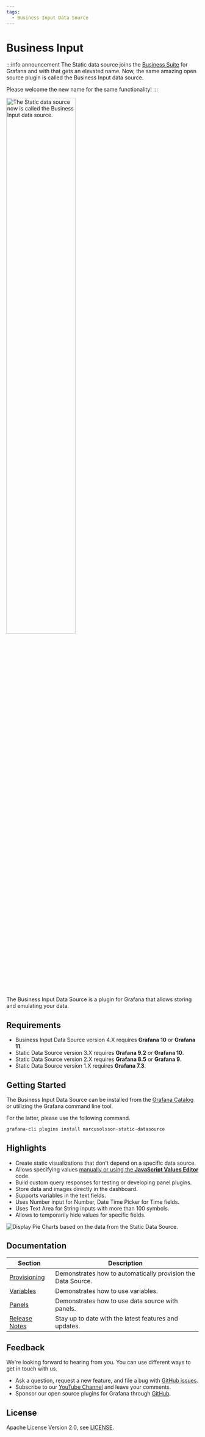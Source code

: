 ```yaml
---
tags:
  - Business Input Data Source
---
```



# Business Input

:::info announcement
The Static data source joins the [Business Suite](/plugins/) for Grafana and with that gets an elevated name. Now, the same amazing open source plugin is called the Business Input data source.

Please welcome the new name for the same functionality!
:::

<Image
  title="The Static data source now is called the Business Input data source."
  src="/img/plugins/volkovlabs-static-datasource/new-name.png"
  width="60%"
/>

The Business Input Data Source is a plugin for Grafana that allows storing and emulating your data.

<Youtube
  id="QOV8ECOUjWs"
  title="Tutorial and examples how to mimic any data source."
/>

## Requirements

- Business Input Data Source version 4.X requires **Grafana 10** or **Grafana 11**.
- Static Data Source version 3.X requires **Grafana 9.2** or **Grafana 10**.
- Static Data Source version 2.X requires **Grafana 8.5** or **Grafana 9**.
- Static Data Source version 1.X requires **Grafana 7.3**.

## Getting Started

The Business Input Data Source can be installed from the [Grafana Catalog](https://grafana.com/grafana/plugins/marcusolsson-static-datasource/) or utilizing the Grafana command line tool.

For the latter, please use the following command.

```bash
grafana-cli plugins install marcusolsson-static-datasource
```

## Highlights

- Create static visualizations that don't depend on a specific data source.
- Allows specifying values [manually or using the **JavaScript Values Editor**](/plugins/volkovlabs-static-datasource/panels/business-charts/) code.
- Build custom query responses for testing or developing panel plugins.
- Store data and images directly in the dashboard.
- Supports variables in the text fields.
- Uses Number input for Number, Date Time Picker for Time fields.
- Uses Text Area for String inputs with more than 100 symbols.
- Allows to temporarily hide values for specific fields.

<Image
  title="Display Pie Charts based on the data from the Static Data Source."
  src="/img/plugins/volkovlabs-static-datasource/dashboard.png"
/>

## Documentation

| Section                      | Description                                                  |
| ---------------------------- | ------------------------------------------------------------ |
| [Provisioning](provisioning) | Demonstrates how to automatically provision the Data Source. |
| [Variables](variables)       | Demonstrates how to use variables.                           |
| [Panels](panels)             | Demonstrates how to use data source with panels.             |
| [Release Notes](release)     | Stay up to date with the latest features and updates.        |

## Feedback

We're looking forward to hearing from you. You can use different ways to get in touch with us.

- Ask a question, request a new feature, and file a bug with [GitHub issues](https://github.com/volkovlabs/business-input/issues).
- Subscribe to our [YouTube Channel](https://www.youtube.com/@volkovlabs) and leave your comments.
- Sponsor our open source plugins for Grafana through [GitHub](https://github.com/sponsors/VolkovLabs).

## License

Apache License Version 2.0, see [LICENSE](https://github.com/volkovlabs/business-input/blob/main/LICENSE).
